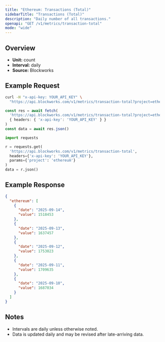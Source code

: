 ```yaml
---
title: "Ethereum: Transactions (Total)"
sidebarTitle: "Transactions (Total)"
description: "Daily number of all transactions."
openapi: "GET /v1/metrics/transaction-total"
mode: "wide"
---
```


## Overview

- **Unit:** count
- **Interval:** daily
- **Source:** Blockworks

## Example Request

<CodeGroup>

```bash cURL
curl -H "x-api-key: YOUR_API_KEY" \
  "https://api.blockworks.com/v1/metrics/transaction-total?project=ethereum"
```

```typescript TypeScript
const res = await fetch(
  'https://api.blockworks.com/v1/metrics/transaction-total?project=ethereum',
  { headers: { 'x-api-key': 'YOUR_API_KEY' } }
)
const data = await res.json()
```

```python Python
import requests

r = requests.get(
  'https://api.blockworks.com/v1/metrics/transaction-total',
  headers={'x-api-key': 'YOUR_API_KEY'},
  params={'project': 'ethereum'}
)
data = r.json()
```

</CodeGroup>

## Example Response

```json
{
  "ethereum": [
    {
      "date": "2025-09-14",
      "value": 1518453
    },
    {
      "date": "2025-09-13",
      "value": 1637457
    },
    {
      "date": "2025-09-12",
      "value": 1753023
    },
    {
      "date": "2025-09-11",
      "value": 1709635
    },
    {
      "date": "2025-09-10",
      "value": 1687034
    }
  ]
}
```

## Notes
- Intervals are daily unless otherwise noted.
- Data is updated daily and may be revised after late-arriving data.